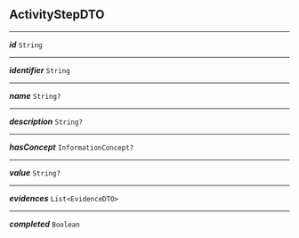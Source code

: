 


## ActivityStepDTO



---

***id*** `String`

---

***identifier*** `String`

---

***name*** `String?`

---

***description*** `String?`

---

***hasConcept*** `InformationConcept?`

---

***value*** `String?`

---

***evidences*** `List<EvidenceDTO>`

---

***completed*** `Boolean`
